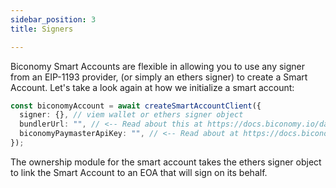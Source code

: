 ```yaml
---
sidebar_position: 3
title: Signers

---
```


Biconomy Smart Accounts are flexible in allowing you to use any signer from an EIP-1193 provider, (or simply an ethers signer) to create a Smart Account. Let's take a look again at how we initialize a smart account:

```typescript
const biconomyAccount = await createSmartAccountClient({
  signer: {}, // viem wallet or ethers signer object
  bundlerUrl: "", // <-- Read about this at https://docs.biconomy.io/dashboard#bundler-url
  biconomyPaymasterApiKey: "", // <-- Read about at https://docs.biconomy.io/dashboard/paymaster
});
```

The ownership module for the smart account takes the ethers signer object to link the Smart Account to an EOA that will sign on its behalf.
